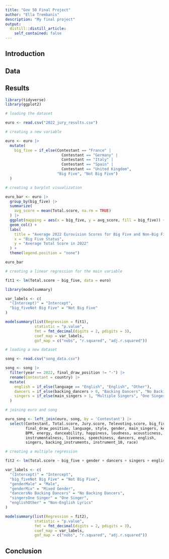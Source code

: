 ```yaml
---
title: "Gov 50 Final Project"
author: "Ella Trembanis"
description: "My final project"
output:
  distill::distill_article:
    self_contained: false
---
```




## Introduction



## Data



## Results

```r
library(tidyverse)
library(ggplot2)

# loading the dataset

euro <- read.csv("2022_jury_results.csv")

# creating a new variable

euro <- euro |>
  mutate(
    big_five = if_else(Contestant == "France" | 
                         Contestant == "Germany" |
                         Contestant == "Italy" | 
                         Contestant == "Spain" |
                         Contestant == "United Kingdom", 
                       "Big Five", "Not Big Five")
  )
```

```r
# creating a barplot visualization

euro_bar <- euro |>
  group_by(big_five) |>
  summarize(
    avg_score = mean(Total.score, na.rm = TRUE)
  ) |>
  ggplot(mapping = aes(x = big_five, y = avg_score, fill = big_five)) +
  geom_col() +
  labs(
    title = "Average 2022 Eurovision Scores for Big Five and Non-Big Five Countries",
    x = "Big Five Status",
    y = "Average Total Score in 2022"
  ) +
  theme(legend.position = "none")

euro_bar
```

```r
# creating a linear regression for the main variable

fit1 <- lm(Total.score ~ big_five, data = euro)

library(modelsummary)

var_labels <- c(
  "(Intercept)" = "Intercept",
  "big_fiveNot Big Five" = "Not Big Five"
)

modelsummary(list(Regression = fit1),
             statistic = "p.value",
             fmt = fmt_decimal(digits = 2, pdigits = 3),
             coef_map = var_labels,
             gof_map = c("nobs", "r.squared", "adj.r.squared"))
```

```r
# loading a new dataset

song <- read.csv("song_data.csv")

song <- song |>
  filter(year == 2022, final_draw_position != "-") |>
  rename(Contestant = country) |>
  mutate(
    english = if_else(language == "English", "English", "Other"),
    dancers = if_else(backing_dancers > 0, "Backing Dancers", "No Backing Dancers"),
    singers = if_else(main_singers > 1, "Multiple Singers", "One Singer")
  )

# joining euro and song

euro_song <- left_join(euro, song, by = 'Contestant') |>
  select(Contestant, Total.score, Jury.score, Televoting.score, big_five, 
         final_draw_position, language, style, gender, main_singers, key, 
         BPM, energy, danceability, happiness, loudness, acousticness, 
         instrumentalness, liveness, speechiness, dancers, english,
         singers, backing_instruments, instrument_10, race)
```

```r
# creating a multiple regression

fit2 <- lm(Total.score ~ big_five + gender + dancers + singers + english, data = euro_song)

var_labels <- c(
  "(Intercept)" = "Intercept",
  "big_fiveNot Big Five" = "Not Big Five",
  "genderMale" = "Male",
  "genderMix" = "Mixed Gender",
  "dancersNo Backing Dancers" = "No Backing Dancers",
  "singersOne Singer" = "One Singer",
  "englishOther" = "Non-English Lyrics"
)

modelsummary(list(Regression = fit2),
             statistic = "p.value",
             fmt = fmt_decimal(digits = 2, pdigits = 3),
             coef_map = var_labels,
             gof_map = c("nobs", "r.squared", "adj.r.squared"))
```


## Conclusion